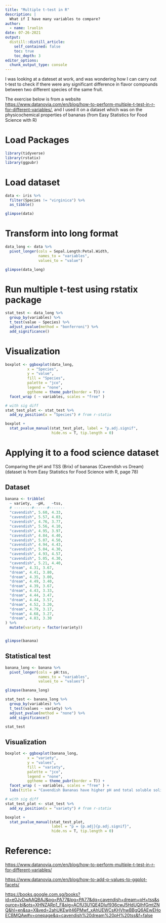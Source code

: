 ```yaml
---
title: "Multiple t-test in R"
description: |
  What if I have many variables to compare?
author:
  - name: lruolin
date: 07-26-2021
output:
  distill::distill_article:
    self_contained: false
    toc: true
    toc_depth: 3
editor_options: 
  chunk_output_type: console
---
```


I was looking at a dateset at work, and was wondering how I can carry out t-test to check if there were any significant difference in flavor compounds between two different species of the same fruit. 

The exercise below is from a website <https://www.datanovia.com/en/blog/how-to-perform-multiple-t-test-in-r-for-different-variables/>, and I used it on a dataset which was on the physicochemical properties of bananas (from Easy Statistics for Food Science with R)


# Load Packages

```r
library(tidyverse)
library(rstatix)
library(ggpubr)
```


# Load dataset

```r
data <- iris %>% 
  filter(Species != "virginica") %>% 
  as_tibble()

glimpse(data)

```

# Transform into long format

```r

data_long <- data %>% 
  pivot_longer(cols = Sepal.Length:Petal.Width,
               names_to = "variables",
               values_to = "value")

glimpse(data_long)
```

# Run multiple t-test using rstatix package

```r
stat_test <- data_long %>% 
  group_by(variables) %>% 
  t_test(value ~ Species) %>% 
  adjust_pvalue(method = "bonferroni") %>% 
  add_significance()
```


# Visualization

```r
boxplot <- ggboxplot(data_long,
          x = "Species",
          y = "value",
          fill = "Species",
          palette = "jco",
          legend = "none",
          ggtheme = theme_pubr(border = T)) +
  facet_wrap ( ~ variables, scales = "free" )

# with sig diff
stat_test_plot <- stat_test %>% 
  add_xy_position(x = "Species") # from r-statix

boxplot + 
  stat_pvalue_manual(stat_test_plot, label = "p.adj.signif",
                     hide.ns = T, tip.length = 0)
```

# Applying it to a food science dataset

Comparing the pH and TSS (Brix) of bananas (Cavendish vs Dream)
(dataset is from Easy Statistics for Food Science with R, page 78)


## Dataset
```r

banana <- tribble(
  ~ variety,  ~pH,   ~tss,
  # --------#------#-------
  "cavendish", 5.60, 4.33,
  "cavendish", 5.57, 4.03,
  "cavendish", 4.76, 3.77,
  "cavendish", 5.56, 4.10,
  "cavendish", 4.95, 3.97,
  "cavendish", 4.84, 4.40,
  "cavendish", 5.07, 4.50,
  "cavendish", 4.94, 4.43,
  "cavendish", 5.04, 4.30,
  "cavendish", 4.93, 4.57,
  "cavendish", 5.05, 4.30,
  "cavendish", 5.21, 4.40,
  "dream", 4.31, 3.67,
  "dream", 4.41, 3.80,
  "dream", 4.35, 3.00,
  "dream", 4.49, 3.40,
  "dream", 4.39, 3.67,
  "dream", 4.43, 3.33,
  "dream", 4.44, 3.47,
  "dream", 4.44, 3.57,
  "dream", 4.52, 3.20,
  "dream", 4.79, 3.17,
  "dream", 4.68, 3.27,
  "dream", 4.83, 3.30
) %>% 
  mutate(variety = factor(variety))


glimpse(banana)
```

## Statistical test

```r
banana_long <- banana %>% 
  pivot_longer(cols = pH:tss,
               names_to = "variables",
               values_to = "values")

glimpse(banana_long)

stat_test <- banana_long %>% 
  group_by(variables) %>% 
  t_test(values ~ variety) %>% 
  adjust_pvalue(method = "none") %>% 
  add_significance()

stat_test
```

## Visualization

```r
boxplot <- ggboxplot(banana_long,
          x = "variety",
          y = "values",
          fill = "variety",
          palette = "jco",
          legend = "none",
          ggtheme = theme_pubr(border = T)) +
  facet_wrap ( ~ variables, scales = "free" ) +
  labs(title = "Cavendish Bananas have higher pH and total soluble solids. ")

# with sig diff
stat_test_plot <- stat_test %>% 
  add_xy_position(x = "variety") # from r-statix

boxplot + 
  stat_pvalue_manual(stat_test_plot, 
                     label = "p = {p.adj}{p.adj.signif}",
                     hide.ns = T, tip.length = 0)
```



# Reference:

<https://www.datanovia.com/en/blog/how-to-perform-multiple-t-test-in-r-for-different-variables/>

<https://www.datanovia.com/en/blog/how-to-add-p-values-to-ggplot-facets/>

<https://books.google.com.sg/books?id=e0JvDwAAQBAJ&pg=PA77&lpg=PA77&dq=cavendish+dream+pH+tss&source=bl&ots=XHNZARp1_F&sig=ACfU3U1QE4DIuf936cwJ5HdUQlhfGmtZNQ&hl=en&sa=X&ved=2ahUKEwjt46PMwf_xAhUEWCsKHVhwBBgQ6AEwEHoECBMQAw#v=onepage&q=cavendish%20dream%20pH%20tss&f=false>
